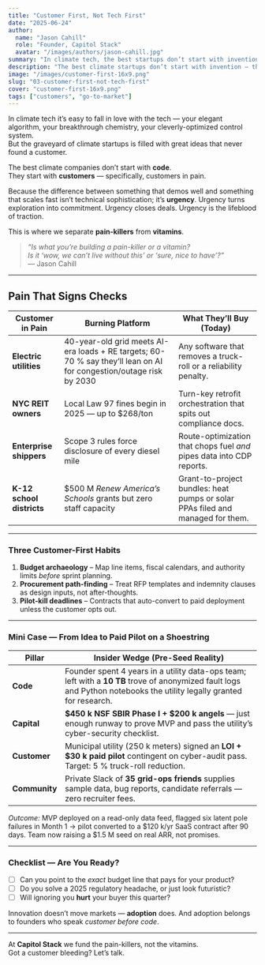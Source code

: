 ```yaml
---
title: "Customer First, Not Tech First"
date: "2025-06-24"
author:
  name: "Jason Cahill"
  role: "Founder, Capitol Stack"
  avatar: "/images/authors/jason-cahill.jpg"
summary: "In climate tech, the best startups don’t start with invention — they start with pain. Adoption beats innovation every time."
description: "The best climate startups don’t start with invention — they start with customers in pain. Urgency, not elegance, drives adoption."
image: "/images/customer-first-16x9.png"
slug: "03-customer-first-not-tech-first"
cover: "customer-first-16x9.png"
tags: ["customers", "go-to-market"]
---
```


In climate tech it’s easy to fall in love with the tech — your elegant algorithm, your breakthrough chemistry, your cleverly-optimized control system.  
But the graveyard of climate startups is filled with great ideas that never found a customer.

The best climate companies don’t start with **code**.  
They start with **customers** — specifically, customers in pain.

Because the difference between something that demos well and something that scales fast isn’t technical sophistication; it’s **urgency**. Urgency turns exploration into commitment. Urgency closes deals. Urgency is the lifeblood of traction.

This is where we separate **pain-killers** from **vitamins**.

> *“Is what you’re building a pain-killer or a vitamin?  
>  Is it ‘wow, we can’t live without this’ or ‘sure, nice to have’?”*  
>  — Jason Cahill

---

## Pain That Signs Checks

| Customer in Pain | Burning Platform | What They’ll Buy (Today) |
|------------------|------------------|--------------------------|
| **Electric utilities** | 40-year-old grid meets AI-era loads + RE targets; 60-70 % say they’ll lean on AI for congestion/outage risk by 2030 | Any software that removes a truck-roll or a reliability penalty. |
| **NYC REIT owners** | Local Law 97 fines begin in 2025 — up to \$268/ton | Turn-key retrofit orchestration that spits out compliance docs. |
| **Enterprise shippers** | Scope 3 rules force disclosure of every diesel mile | Route-optimization that chops fuel *and* pipes data into CDP reports. |
| **K-12 school districts** | \$500 M *Renew America’s Schools* grants but zero staff capacity | Grant-to-project bundles: heat pumps or solar PPAs filed and managed for them. |

---

### Three Customer-First Habits

1. **Budget archaeology** – Map line items, fiscal calendars, and authority limits *before* sprint planning.  
2. **Procurement path-finding** – Treat RFP templates and indemnity clauses as design inputs, not after-thoughts.  
3. **Pilot-kill deadlines** – Contracts that auto-convert to paid deployment unless the customer opts out.

---

### Mini Case — From Idea to Paid Pilot on a Shoestring

| Pillar | Insider Wedge (Pre-Seed Reality) |
|--------|----------------------------------|
| **Code** | Founder spent 4 years in a utility data-ops team; left with a **10 TB** trove of anonymized fault logs and Python notebooks the utility legally granted for research. |
| **Capital** | **\$450 k NSF SBIR Phase I + \$200 k angels** — just enough runway to prove MVP and pass the utility’s cyber-security checklist. |
| **Customer** | Municipal utility (250 k meters) signed an **LOI + \$30 k paid pilot** contingent on cyber-audit pass. Target: 5 % truck-roll reduction. |
| **Community** | Private Slack of **35 grid-ops friends** supplies sample data, bug reports, candidate referrals — zero recruiter fees. |

*Outcome:* MVP deployed on a read-only data feed, flagged six latent pole failures in Month 1 → pilot converted to a \$120 k/yr SaaS contract after 90 days. Team now raising a \$1.5 M seed on real ARR, not promises.

---

### Checklist — Are You Ready?

- [ ] Can you point to the *exact* budget line that pays for your product?  
- [ ] Do you solve a 2025 regulatory headache, or just look futuristic?  
- [ ] Will ignoring you **hurt** your buyer this quarter?

Innovation doesn’t move markets — **adoption** does. And adoption belongs to founders who speak *customer before code*.

---

At **Capitol Stack** we fund the pain-killers, not the vitamins.  
Got a customer bleeding? Let’s talk.

